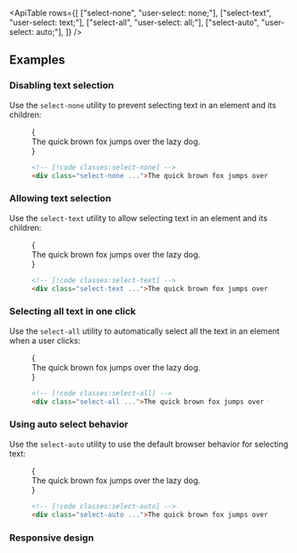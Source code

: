 

<ApiTable
  rows={[
    ["select-none", "user-select: none;"],
    ["select-text", "user-select: text;"],
    ["select-all", "user-select: all;"],
    ["select-auto", "user-select: auto;"],
  ]}
/>

## Examples

### Disabling text selection

Use the `select-none` utility to prevent selecting text in an element and its children:

<Figure hint="Try selecting the text to see the expected behavior">

<Example>
  {
    <div className="flex justify-center">
      <div className="dark:highlight-white/5 inline-flex rounded-lg bg-white px-4 py-3 text-center font-sans text-sm font-semibold text-gray-900 ring-1 ring-gray-900/5 select-none dark:bg-gray-800 dark:text-gray-200 dark:ring-0">
        The quick brown fox jumps over the lazy dog.
      </div>
    </div>
  }
</Example>

```html
<!-- [!code classes:select-none] -->
<div class="select-none ...">The quick brown fox jumps over the lazy dog.</div>
```

</Figure>

### Allowing text selection

Use the `select-text` utility to allow selecting text in an element and its children:

<Figure hint="Try selecting the text to see the expected behavior">

<Example>
  {
    <div className="flex justify-center">
      <div className="dark:highlight-white/5 inline-flex rounded-lg bg-white px-4 py-3 text-center font-sans text-sm font-semibold text-gray-900 ring-1 ring-gray-900/5 select-text dark:bg-gray-800 dark:text-gray-200 dark:ring-0">
        The quick brown fox jumps over the lazy dog.
      </div>
    </div>
  }
</Example>

```html
<!-- [!code classes:select-text] -->
<div class="select-text ...">The quick brown fox jumps over the lazy dog.</div>
```

</Figure>

### Selecting all text in one click

Use the `select-all` utility to automatically select all the text in an element when a user clicks:

<Figure hint="Try clicking the text to see the expected behavior">

<Example>
  {
    <div className="flex justify-center">
      <div className="dark:highlight-white/5 inline-flex rounded-lg bg-white px-4 py-3 text-center font-sans text-sm font-semibold text-gray-900 ring-1 ring-gray-900/5 select-all dark:bg-gray-800 dark:text-gray-200 dark:ring-0">
        The quick brown fox jumps over the lazy dog.
      </div>
    </div>
  }
</Example>

```html
<!-- [!code classes:select-all] -->
<div class="select-all ...">The quick brown fox jumps over the lazy dog.</div>
```

</Figure>

### Using auto select behavior

Use the `select-auto` utility to use the default browser behavior for selecting text:

<Figure hint="Try selecting the text to see the expected behavior">

<Example>
  {
    <div className="flex justify-center">
      <div className="dark:highlight-white/5 inline-flex rounded-lg bg-white px-4 py-3 text-center font-sans text-sm font-semibold text-gray-900 ring-1 ring-gray-900/5 select-auto dark:bg-gray-800 dark:text-gray-200 dark:ring-0">
        The quick brown fox jumps over the lazy dog.
      </div>
    </div>
  }
</Example>

```html
<!-- [!code classes:select-auto] -->
<div class="select-auto ...">The quick brown fox jumps over the lazy dog.</div>
```

</Figure>

### Responsive design

<ResponsiveDesign property="user-select" defaultClass="select-none" featuredClass="select-all" />
